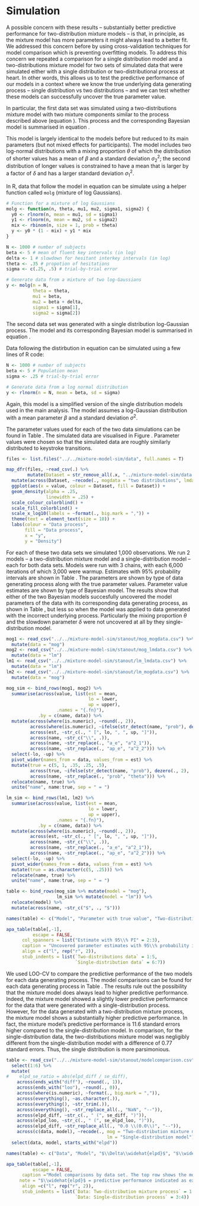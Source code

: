 # Simulation

A possible concern with these results -- substantially better predictive performance for two-distribution mixture models -- is that, in principle, as the mixture model has more parameters it might always lead to a better fit. We addressed this concern before by using cross-validation techniques for model comparison which is preventing overfitting models. To address this concern we repeated a comparison for a single distribution model and a two-distributions mixture model for two sets of simulated data that were simulated either with a single distribution or two-distributional process at heart. In other words, this allows us to test the predictive performance of our models in a context where we know the true underlying data generating process -- single distribution vs two distributions -- and we can test whether these models can successfully uncover the true parameter value.

In particular, the first data set was simulated using a two-distributions mixture model with two mixture components similar to the process described above (equation \ref{eq:bimodcon}). This process and the corresponding Bayesian model is summarised in equation \ref{eq:simmog}.

\begin{equation}
\begin{aligned}
(\#eq:simmog)
\text{y} \sim\text{ } & \theta \times \text{log}\mathcal{N}(\beta + \delta, \sigma^2_1) +\\
& (1 - \theta) \times \text{log}\mathcal{N}(\beta, \sigma^2_2)\\
\text{constraint: } & \delta, \sigma_\text{2}^2, \sigma_\text{1}^2>0\\
		& \sigma_{1}^2 > \sigma_{2}^2
\end{aligned}
\end{equation}

This model is largely identical to the models before but reduced to its main parameters (but not mixed effects for participants). The model includes two log-normal distributions with a mixing proportion $\theta$ of which the distribution of shorter values has a mean of $\beta$ and a standard deviation $\sigma^2_2$; the second distribution of longer values is constrained to have a mean that is larger by a factor of $\delta$ and has a larger standard deviation $\sigma^2_1$.

In R, data that follow the model in equation \ref{eq:simmog} can be simulate using a helper function called `molg` (mixture of log Gaussians).

```r
# Function for a mixture of log Gaussians
molg <- function(n, theta, mu1, mu2, sigma1, sigma2) {
  y0 <- rlnorm(n, mean = mu1, sd = sigma1)
  y1 <- rlnorm(n, mean = mu2, sd = sigma2)
  mix <- rbinom(n, size = 1, prob = theta)
  y <- y0 * (1 - mix) + y1 * mix 
}

N <- 1000 # number of subjects
beta <- 5 # mean of fluent key intervals (in log)
delta <- 1 # slowdown for hesitant interkey intervals (in log)
theta <- .35 # propotion of hesitations
sigma <- c(.25, .5) # trial-by-trial error

# Generate data from a mixture of two log-Gaussians
y <- molg(n = N, 
          theta = theta,
          mu1 = beta,
          mu2 = beta + delta,
          sigma1 = sigma[1],
          sigma2 = sigma[2])

```



The second data set was generated with a single distribution log-Gaussian process. The model and its corresponding Bayesian model is summarised in equation \ref{eq:simuv}.

\begin{equation}
\begin{aligned}
(\#eq:simuv)
\text{y} \sim\text{ }& \text{log}\mathcal{N}(\beta, \sigma^2)\\
\text{constraint: } & \sigma^2>0
\end{aligned}
\end{equation}

Data following the distirbution in equation \ref{eq:simuv} can be simulated using a few lines of R code:

```r
N <- 1000 # number of subjects
beta <- 5 # Population mean
sigma <- .25 # trial-by-trial error

# Generate data from a log normal distribution
y <- rlnorm(n = N, mean = beta, sd = sigma)
```


Again, this model is a simplified version of the single distribution models used in the main analysis. The model assumes a log-Gaussian distribution with a mean parameter $\beta$ and a standard deviation $\sigma^2$.

The parameter values used for each of the two data simulations can be found in Table \ref{tab:simparam}. The simulated data are visualised in Figure \ref{fig:simdata}. Parameter values were chosen so that the simulated data are roughly similarly distributed to keystroke transitions.

```r
files <- list.files("../../mixture-model-sim/data", full.names = T)

map_dfr(files, ~read_csv(.) %>% 
        mutate(Dataset = str_remove_all(.x, "../mixture-model-sim/data|/|.csv" ))) %>%
  mutate(across(Dataset, ~recode(., mogdata = "two distributions", lmdata = "single distributions"))) %>% 
  ggplot(aes(x = value, colour = Dataset, fill = Dataset)) +
  geom_density(alpha = .25, 
               linewidth = .25) +
  scale_colour_colorblind() + 
  scale_fill_colorblind() +
  scale_x_log10(labels = ~format(., big.mark = ",")) +
  theme(text = element_text(size = 10)) +
  labs(colour = "Data process", 
       fill = "Data process", 
       x = "y", 
       y = "Density")
```

For each of these two data sets we simulated 1,000 observations. We run 2 models -- a two-distribution mixture model and a single-distribution model -- each for both data sets. Models were run with 3 chains, with each 6,000 iterations of which 3,000 were warmup. Estimates with 95% probability intervals are shown in Table \ref{tab:simparam}. The parameters are shown by type of data generating process along with the true parameter values. Parameter value estimates are shown by type of Bayesian model. The results show that either of the two Bayesian models succesfully uncovered the model parameters of the data with its corresponding data generating process, as shown in Table \ref{tab:simparam}, but less so when the model was applied to data generated with the incorrect underlying process. Particularly the mixing proportion $\theta$ and the slowdown parameter $\delta$ were not uncovered at all by they single-distribution model. 


```r
mog1 <- read_csv("../../mixture-model-sim/stanout/mog_mogdata.csv") %>% 
  mutate(data = "mog")
mog2 <- read_csv("../../mixture-model-sim/stanout/mog_lmdata.csv") %>% 
  mutate(data = "lm")
lm1 <- read_csv("../../mixture-model-sim/stanout/lm_lmdata.csv") %>% 
  mutate(data = "lm")
lm2 <- read_csv("../../mixture-model-sim/stanout/lm_mogdata.csv") %>% 
  mutate(data = "mog")

mog_sim <- bind_rows(mog1, mog2) %>% 
  summarise(across(value, list(est = mean,
                               lo = lower,
                               up = upper),
                   .names = "{.fn}"),
            .by = c(name, data)) %>% 
  mutate(across(where(is.numeric), ~round(., 2)),
         across(where(is.numeric), ~ifelse(str_detect(name, "prob"), dezero(., 2), .)),
         across(est, ~str_c(., " [", lo, ", ", up, "]")),
         across(name, ~str_c("\\", .)),
         across(name, ~str_replace(., "a_e", "a^2_1")),
         across(name, ~str_replace(., "ap_e", "a^2_2"))) %>%
  select(-lo, -up) %>% 
  pivot_wider(names_from = data, values_from = est) %>% 
  mutate(true = c(5, 1, .35, .25, .5),
         across(true, ~ifelse(str_detect(name, "prob"), dezero(., 2), .)),
         across(name, ~str_replace(., "prob", "theta"))) %>% 
  relocate(name, true) %>% 
  unite("name", name:true, sep = " = ")

lm_sim <- bind_rows(lm1, lm2) %>% 
  summarise(across(value, list(est = mean,
                               lo = lower,
                               up = upper),
                   .names = "{.fn}"),
            .by = c(name, data)) %>% 
  mutate(across(where(is.numeric), ~round(., 2)),
         across(est, ~str_c(., " [", lo, ", ", up, "]")),
         across(name, ~str_c("\\", .)),
         across(name, ~str_replace(., "a_e", "a^2_1")),
         across(name, ~str_replace(., "ap_e", "a^2_2"))) %>% 
  select(-lo, -up) %>%
  pivot_wider(names_from = data, values_from = est) %>% 
  mutate(true = as.character(c(5, .25))) %>% 
  relocate(name, true) %>% 
  unite("name", name:true, sep = " = ")

```




```r
table <- bind_rows(mog_sim %>% mutate(model = "mog"),
                   lm_sim %>% mutate(model = "lm")) %>% 
  relocate(model) %>% 
  mutate(across(name, ~str_c("$", ., "$")))

names(table) <- c("Model", "Parameter with true value", "Two-distributions model", "Single-distributions model")

apa_table(table[,-1], 
          escape = FALSE,
      col_spanners = list("Estimate with 95\\% PI" = 2:3),
      caption = "Uncovered parameter estimates with 95\\% probability interval (PI) and true parameter values for each simulated data set and by model and their respective parameters.",
      align = c("l", rep("r", 2)),
      stub_indents = list(`Two-distributions data` = 1:5, 
                          `Single-distribution data` = 6:7))


```

We used LOO-CV to compare the predictive performance of the two models for each data generating process. The model comparisons can be found for each data generating process in Table \ref{tab:loossim}. The results rule out the possibility that the mixture model does always lead to higher predictive performance. Indeed, the mixture model showed a slightly lower predictive performance for the data that were generated with a single-distribution process. However, for the data generated with a two-distribution mixture process, the mixture model shows a substantially higher predictive performance. In fact, the mixture model's predictive performance is 11.6 standard errors higher compared to the single-distribution model. In comparison, for the single-distribution data, the two-distributions mixture model was negligibly different from the single-distribution model with a difference of 0.77 standard errors. Thus, the single distribution is more parsimonious. 


```r
table <- read_csv("../../mixture-model-sim/stanout/modelcomparison.csv") %>% 
  select(1:6) %>% 
  mutate(
#    elpd_se_ratio = abs(elpd_diff / se_diff),
    across(ends_with("diff"), ~round(., 1)),
    across(ends_with("loo"), ~round(., 0)),
    across(where(is.numeric), ~format(., big.mark = ",")),
    across(everything(), ~as.character(.)),
    across(everything(), ~str_trim(.)),
    across(everything(), ~str_replace_all(., "NaN", "--")),
    across(elpd_diff, ~str_c(., " (", se_diff, ")")),
    across(elpd_loo, ~str_c(., " (", se_elpd_loo, ")")),
    across(elpd_diff, ~str_replace_all(., "0.0 \\(0.0\\)", "--")),
    across(c(data, model), ~recode(., mog = "Two-distribution mixture model",
                                      lm = "Single-distribution model"))) %>% 
  select(data, model, starts_with("elpd")) 

names(table) <- c("Data", "Model", "$\\Delta\\widehat{elpd}$", "$\\widehat{elpd}$")

apa_table(table[,-1], 
          escape = FALSE,
      caption ="Model comparisons by data set. The top row shows the models with the highest predictive performance for each data generating process. Standard error is shown in parentheses.",
     note = "$\\widehat{elpd}$ = predictive performance indicated as expected log pointwise predictive density; $\\Delta\\widehat{elpd}$ = difference in predictive performance relative to the model with the highest predictive performance in the top row.",
      align =c("l", rep("r", 2)),
      stub_indents = list(`Data: Two-distribution mixture process` = 1:2, 
                          `Data: Single-distribution process` = 3:4))



```

